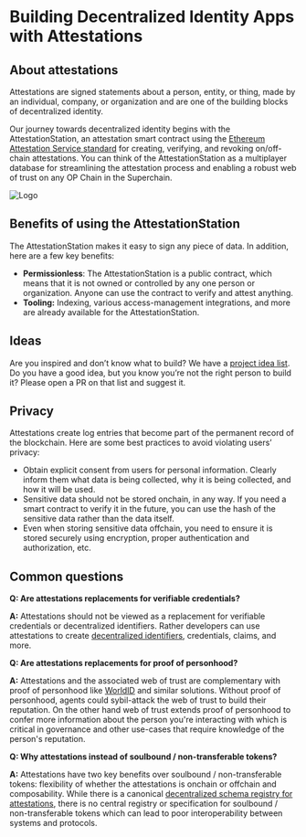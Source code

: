 
# Building Decentralized Identity Apps with Attestations

## About attestations

Attestations are signed statements about a person, entity, or thing, made by an individual, company, or organization and are one of the building blocks of decentralized identity.

Our journey towards decentralized identity begins with the AttestationStation, an attestation smart contract using the [Ethereum Attestation Service standard](https://optimism-goerli.easscan.org/) for creating, verifying, and revoking on/off-chain attestations. You can think of the AttestationStation as a multiplayer database for streamlining the attestation process and enabling a robust web of trust on any OP Chain in the Superchain.

![Logo](../../../../public/docs/resources/identity/atst-logo.png)


## Benefits of using the AttestationStation

The AttestationStation makes it easy to sign any piece of data. In addition, here are a few key benefits:

- **Permissionless**: The AttestationStation is a public contract, which means that it is not owned or controlled by any one person or organization. 
  Anyone can use the contract to verify and attest anything.
- **Tooling:** Indexing, various access-management integrations, and more are already available for the AttestationStation.


## Ideas

Are you inspired and don’t know what to build? 
We have a [project idea list](https://optimism.io/ideas). 
Do you have a good idea, but you know you’re not the right person to build it? Please open a PR on that list and suggest it.



## Privacy


<Callout type="warning">

Attestations create log entries that become part of the permanent record of the blockchain. 
Here are some best practices to avoid violating users’ privacy:

- Obtain explicit consent from users for personal information. 
  Clearly inform them what data is being collected, why it is being collected, and how it will be used.
- Sensitive data should not be stored onchain, in any way. 
  If you need a smart contract to verify it in the future, you can use the hash of the sensitive data rather than the data itself.
- Even when storing sensitive data offchain, you need to ensure it is stored securely using encryption, proper authentication and authorization, etc.

</Callout>

## Common questions

**Q: Are attestations replacements for verifiable credentials?**

**A:** Attestations should not be viewed as a replacement for verifiable credentials or decentralized identifiers. Rather developers can use attestations to create [decentralized identifiers](https://www.w3.org/TR/did-core/), credentials, claims, and more.

**Q: Are attestations replacements for proof of personhood?**

**A:** Attestations and the associated web of trust are complementary with proof of personhood like [WorldID](https://worldcoin.org/blog/announcements/worldcoin-commits-optimism-superchain-vision-ahead-mainnet-launch) and similar solutions. Without proof of personhood, agents could sybil-attack the web of trust to build their reputation. On the other hand web of trust extends proof of personhood to confer more information about the person you're interacting with which is critical in governance and other use-cases that require knowledge of the person's reputation.   

**Q: Why attestations instead of soulbound / non-transferable tokens?**

**A:** Attestations have two key benefits over soulbound / non-transferable tokens: flexibility of whether the attestations is onchain or offchain and composability. While there is a canonical [decentralized schema registry for attestations](https://optimism-goerli.easscan.org/schemas), there is no central registry or specification for soulbound / non-transferable tokens which can lead to poor interoperability between systems and protocols.